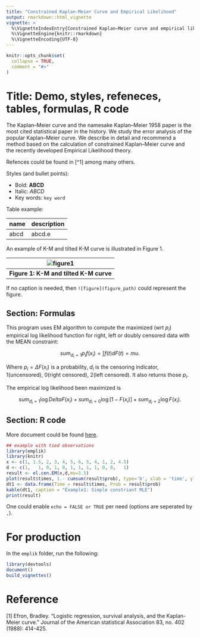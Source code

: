 ```yaml
---
title: "Constrained Kaplan-Meier Curve and Empirical Likelihood"
output: rmarkdown::html_vignette
vignette: >
  %\VignetteIndexEntry{Constrained Kaplan–Meier curve and empirical likelihood}
  %\VignetteEngine{knitr::rmarkdown}
  %\VignetteEncoding{UTF-8}
---
```


```r
knitr::opts_chunk$set(
  collapse = TRUE,
  comment = "#>"
)
```


# Title: Demo, styles, refeneces, tables, formulas, R code

The Kaplan–Meier curve and the namesake Kaplan–Meier 1958 paper is the most cited statistical paper in the history. We study the error analysis of the popular Kaplan–Meier curve. We describe in detail and recommend a method based on the calculation of constrained Kaplan–Meier curve and the recently developed Empirical Likelihood theory.


Refences could be found in [^1] among many others.

Styles (and bullet points): 

- Bold: **ABCD**
- Italic: *ABCD*
- Key words: `key word` 


Table example:

| name | description |
|:-----|:------------|
| abcd | abcd.e      |


An example of K-M and tilted K-M curve is illustrated in Figure 1.

| ![figure1](./figures/example.jpeg) | 
|:--:|
| <b> Figure 1: K-M and tilted K-M curve </b> |

If no caption is needed, then `![figure](figure_path)` could represent the figure.


## Section: Formulas

This program uses EM algorithm to compute the maximized (wrt $p_i$) empirical log likelihood function for right, left or doubly censored data with the MEAN constraint:

$$sum_{d_i=1}  p_i f(x_i)  = \int f(t) dF(t) = mu .$$

Where $p_i = \Delta F(x_i)$ is a probability, $d_i$ is the censoring indicator, 1(uncensored), 0(right censored), 2(left censored). It also returns those $p_i$.

The empirical log likelihood been maximized is

$$sum_{d_i=1} \log Delta F(x_i) + sum_{d_i=0} \log [1-F(x_i)] + sum_{d_i=2}  \log F(x_i) .$$

## Section: R code 

More document could be found [here](https://rmarkdown.rstudio.com/).

```r
## example with tied observations
library(emplik)
library(knitr)
x <- c(1, 1.5, 2, 3, 4, 5, 6, 5, 4, 1, 2, 4.5)
d <- c(1,   1, 0, 1, 0, 1, 1, 1, 1, 0, 0,   1)
result <- el.cen.EM(x,d,mu=3.5)
plot(result$times, 1.- cumsum(result$prob), type='b', xlab = 'time', ylab = 'prob', main='Surv Prob')
dt1 <- data.frame(Time = result$times, Prob = result$prob)
kable(dt1, caption = "Example1: Simple constriant MLE")
print(result)
```

One could enable `echo = FALSE or TRUE` per need (options are seperated by `,`).

# For production

In the `emplik` folder, run the following: 

```r
library(devtools)
document()
build_vignettes()
```

# Reference 

[1] Efron, Bradley. "Logistic regression, survival analysis, and the Kaplan-Meier curve." Journal of the American statistical Association 83, no. 402 (1988): 414-425.
